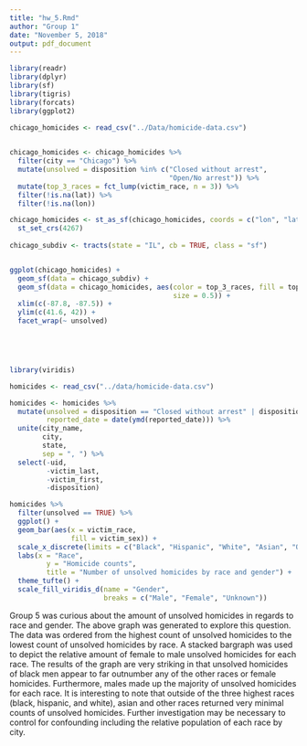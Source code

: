 ```yaml
---
title: "hw_5.Rmd"
author: "Group 1"
date: "November 5, 2018"
output: pdf_document
---
```


```r

library(readr)
library(dplyr)
library(sf)
library(tigris)
library(forcats)
library(ggplot2)

chicago_homicides <- read_csv("../Data/homicide-data.csv")
  

chicago_homicides <- chicago_homicides %>% 
  filter(city == "Chicago") %>% 
  mutate(unsolved = disposition %in% c("Closed without arrest", 
                                       "Open/No arrest")) %>% 
  mutate(top_3_races = fct_lump(victim_race, n = 3)) %>% 
  filter(!is.na(lat)) %>% 
  filter(!is.na(lon))

chicago_homicides <- st_as_sf(chicago_homicides, coords = c("lon", "lat")) %>% 
  st_set_crs(4267)
  
chicago_subdiv <- tracts(state = "IL", cb = TRUE, class = "sf")


ggplot(chicago_homicides) +
  geom_sf(data = chicago_subdiv) +
  geom_sf(data = chicago_homicides, aes(color = top_3_races, fill = top_3_races, 
                                        size = 0.5)) +
  xlim(c(-87.8, -87.5)) + 
  ylim(c(41.6, 42)) +
  facet_wrap(~ unsolved)


  

```

```r
```

```r
library(viridis)

homicides <- read_csv("../data/homicide-data.csv")

homicides <- homicides %>% 
  mutate(unsolved = disposition == "Closed without arrest" | disposition == "Open/No arrest",
         reported_date = date(ymd(reported_date))) %>%
  unite(city_name,
        city,
        state,
        sep = ", ") %>% 
  select(-uid,
         -victim_last,
         -victim_first,
         -disposition)

homicides %>% 
  filter(unsolved == TRUE) %>% 
  ggplot() +
  geom_bar(aes(x = victim_race,
               fill = victim_sex)) +
  scale_x_discrete(limits = c("Black", "Hispanic", "White", "Asian", "Other", "Unknown")) +
  labs(x = "Race",
         y = "Homicide counts",
         title = "Number of unsolved homicides by race and gender") +
  theme_tufte() +
  scale_fill_viridis_d(name = "Gender",
                       breaks = c("Male", "Female", "Unknown"))
```
Group 5 was curious about the amount of unsolved homicides in regards to race and gender.  The above graph was generated to explore this question.  The data was ordered from the highest count of unsolved homicides to the lowest count of unsolved homicides by race.  A stacked bargraph was used to depict the relative amount of female to male unsolved homicides for each race.  The results of the graph are very striking in that unsolved homicides of black men appear to far outnumber any of the other races or female homicides.  Furthermore, males made up the majority of unsolved homicides for each race.  It is interesting to note that outside of the three highest races (black, hispanic, and white), asian and other races returned very minimal counts of unsolved homicides.  Further investigation may be necessary to control for confounding including the relative population of each race by city. 